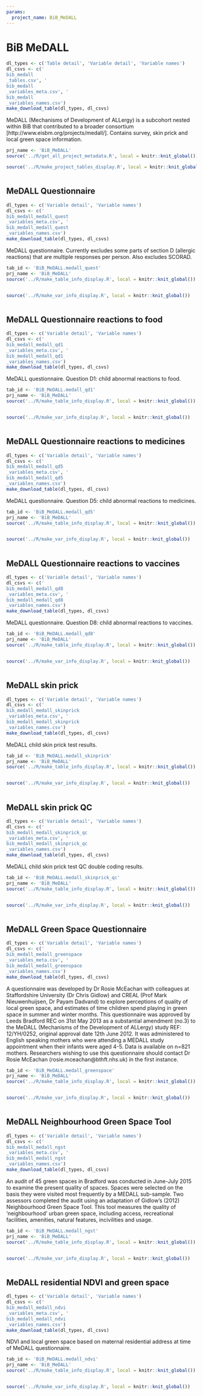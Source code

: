 ```yaml
---
params:
  project_name: BiB_MeDALL
---
```






# BiB MeDALL {#bib_medall}


```r
dl_types <- c('Table detail', 'Variable detail', 'Variable names')
dl_csvs <- c('
bib_medall
_tables.csv', '
bib_medall
_variables_meta.csv', '
bib_medall
_variables_names.csv')
make_download_table(dl_types, dl_csvs)
```



MeDALL (Mechanisms of Development of ALLergy) is a subcohort nested within BiB that contributed to a broader consortium [http://www.eisbm.org/projects/medall/]. Contains survey, skin prick and local green space information.



```r
prj_name <- 'BiB_MeDALL'
source('../R/get_all_project_metadata.R', local = knitr::knit_global())
```



```r
source('../R/make_project_tables_display.R', local = knitr::knit_global())
```



```r

```





## MeDALL Questionnaire {#bib_medall_medall_quest}


```r
dl_types <- c('Variable detail', 'Variable names')
dl_csvs <- c('
bib_medall_medall_quest
_variables_meta.csv', '
bib_medall_medall_quest
_variables_names.csv')
make_download_table(dl_types, dl_csvs)
```



MeDALL questionnaire. Currently excludes some parts of section D (allergic reactions) that are multiple responses per person. Also excludes SCORAD.



```r
tab_id <- 'BiB_MeDALL.medall_quest'
prj_name <- 'BiB_MeDALL'
source('../R/make_table_info_display.R', local = knitr::knit_global())
```



```r

```



```r
source('../R/make_var_info_display.R', local = knitr::knit_global())
```



```r

```





## MeDALL Questionnaire reactions to food {#bib_medall_medall_qd1}


```r
dl_types <- c('Variable detail', 'Variable names')
dl_csvs <- c('
bib_medall_medall_qd1
_variables_meta.csv', '
bib_medall_medall_qd1
_variables_names.csv')
make_download_table(dl_types, dl_csvs)
```



MeDALL questionnaire. Question D1: child abnormal reactions to food.



```r
tab_id <- 'BiB_MeDALL.medall_qd1'
prj_name <- 'BiB_MeDALL'
source('../R/make_table_info_display.R', local = knitr::knit_global())
```



```r

```



```r
source('../R/make_var_info_display.R', local = knitr::knit_global())
```



```r

```





## MeDALL Questionnaire reactions to medicines {#bib_medall_medall_qd5}


```r
dl_types <- c('Variable detail', 'Variable names')
dl_csvs <- c('
bib_medall_medall_qd5
_variables_meta.csv', '
bib_medall_medall_qd5
_variables_names.csv')
make_download_table(dl_types, dl_csvs)
```



MeDALL questionnaire. Question D5: child abnormal reactions to medicines.



```r
tab_id <- 'BiB_MeDALL.medall_qd5'
prj_name <- 'BiB_MeDALL'
source('../R/make_table_info_display.R', local = knitr::knit_global())
```



```r

```



```r
source('../R/make_var_info_display.R', local = knitr::knit_global())
```



```r

```





## MeDALL Questionnaire reactions to vaccines {#bib_medall_medall_qd8}


```r
dl_types <- c('Variable detail', 'Variable names')
dl_csvs <- c('
bib_medall_medall_qd8
_variables_meta.csv', '
bib_medall_medall_qd8
_variables_names.csv')
make_download_table(dl_types, dl_csvs)
```



MeDALL questionnaire. Question D8: child abnormal reactions to vaccines.



```r
tab_id <- 'BiB_MeDALL.medall_qd8'
prj_name <- 'BiB_MeDALL'
source('../R/make_table_info_display.R', local = knitr::knit_global())
```



```r

```



```r
source('../R/make_var_info_display.R', local = knitr::knit_global())
```



```r

```





## MeDALL skin prick {#bib_medall_medall_skinprick}


```r
dl_types <- c('Variable detail', 'Variable names')
dl_csvs <- c('
bib_medall_medall_skinprick
_variables_meta.csv', '
bib_medall_medall_skinprick
_variables_names.csv')
make_download_table(dl_types, dl_csvs)
```



MeDALL child skin prick test results.



```r
tab_id <- 'BiB_MeDALL.medall_skinprick'
prj_name <- 'BiB_MeDALL'
source('../R/make_table_info_display.R', local = knitr::knit_global())
```



```r

```



```r
source('../R/make_var_info_display.R', local = knitr::knit_global())
```



```r

```





## MeDALL skin prick QC {#bib_medall_medall_skinprick_qc}


```r
dl_types <- c('Variable detail', 'Variable names')
dl_csvs <- c('
bib_medall_medall_skinprick_qc
_variables_meta.csv', '
bib_medall_medall_skinprick_qc
_variables_names.csv')
make_download_table(dl_types, dl_csvs)
```



MeDALL child skin prick test QC double coding results.



```r
tab_id <- 'BiB_MeDALL.medall_skinprick_qc'
prj_name <- 'BiB_MeDALL'
source('../R/make_table_info_display.R', local = knitr::knit_global())
```



```r

```



```r
source('../R/make_var_info_display.R', local = knitr::knit_global())
```



```r

```





## MeDALL Green Space Questionnaire {#bib_medall_medall_greenspace}


```r
dl_types <- c('Variable detail', 'Variable names')
dl_csvs <- c('
bib_medall_medall_greenspace
_variables_meta.csv', '
bib_medall_medall_greenspace
_variables_names.csv')
make_download_table(dl_types, dl_csvs)
```



A questionnaire was developed by Dr Rosie McEachan with colleagues at Staffordshire University (Dr Chris Gidlow) and CREAL (Prof Mark Nieuwenhuijsen, Dr Payam Dadvand) to explore perceptions of quality of local green space, and estimates of time children spend playing in green space in summer and winter months. This questionnaire was approved by Leeds Bradford REC on 31st May 2013 as a substantial amendment (no.3) to the MeDALL (Mechanisms of the Development of ALLergy) study REF: 12/YH/0252, original approval date 12th June 2012. It was administered to English speaking mothers who were attending a MEDALL study appointment when their infants were aged 4-5. Data is available on n=821 mothers. Researchers wishing to use this questionnaire should contact Dr Rosie McEachan (rosie.mceachan@bthft.nhs.uk) in the first instance.



```r
tab_id <- 'BiB_MeDALL.medall_greenspace'
prj_name <- 'BiB_MeDALL'
source('../R/make_table_info_display.R', local = knitr::knit_global())
```



```r

```



```r
source('../R/make_var_info_display.R', local = knitr::knit_global())
```



```r

```





## MeDALL Neighbourhood Green Space Tool {#bib_medall_medall_ngst}


```r
dl_types <- c('Variable detail', 'Variable names')
dl_csvs <- c('
bib_medall_medall_ngst
_variables_meta.csv', '
bib_medall_medall_ngst
_variables_names.csv')
make_download_table(dl_types, dl_csvs)
```



An audit of 45 green spaces in Bradford was conducted in June-July 2015 to examine the present quality of spaces. Spaces were selected on the basis they were visited most frequently by a MEDALL sub-sample. Two assessors completed the audit using an adaptation of Gidlow's (2012) Neighbourhood Green Space Tool. This tool measures the quality of 'neighbourhood' urban green space, including access, recreational facilities, amenities, natural features, incivilities and usage.



```r
tab_id <- 'BiB_MeDALL.medall_ngst'
prj_name <- 'BiB_MeDALL'
source('../R/make_table_info_display.R', local = knitr::knit_global())
```



```r

```



```r
source('../R/make_var_info_display.R', local = knitr::knit_global())
```



```r

```





## MeDALL residential NDVI and green space {#bib_medall_medall_ndvi}


```r
dl_types <- c('Variable detail', 'Variable names')
dl_csvs <- c('
bib_medall_medall_ndvi
_variables_meta.csv', '
bib_medall_medall_ndvi
_variables_names.csv')
make_download_table(dl_types, dl_csvs)
```



NDVI and local green space based on maternal residential address at time of MeDALL questionnaire.



```r
tab_id <- 'BiB_MeDALL.medall_ndvi'
prj_name <- 'BiB_MeDALL'
source('../R/make_table_info_display.R', local = knitr::knit_global())
```



```r

```



```r
source('../R/make_var_info_display.R', local = knitr::knit_global())
```



```r

```



